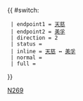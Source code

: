 {{ #switch: {{{format|}}}
  | endpoint1 = [[天慈巴士總站|天慈]]
  | endpoint2 = [[美孚巴士總站|美孚]]
  | direction = 2
  | status = {{HK Bus Status|N}}
  | inline = [[天慈巴士總站|天慈]] ↔ [[美孚巴士總站|美孚]]
  | normal =
  | full =
}}<noinclude>[[Category:九龍巴士路線模板|N269]]</noinclude>